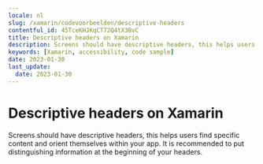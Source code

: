 ```yaml
---
locale: nl
slug: /xamarin/codevoorbeelden/descriptive-headers
contentful_id: 45TceKHJKqCT72Q4tX3BvC
title: Descriptive headers on Xamarin
description: Screens should have descriptive headers, this helps users find specific content and orient themselves within your app.
keywords: [Xamarin, accessibility, code sample]
date: 2023-01-30
last_update:
  date: 2023-01-30
---
```


# Descriptive headers on Xamarin

Screens should have descriptive headers, this helps users find specific content and orient themselves within your app. It is recommended to put distinguishing information at the beginning of your headers.

<CodeSample id="screen-headers" platform="xamarin" locale="nl"/>
